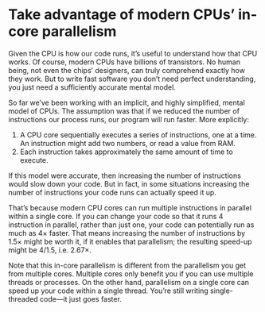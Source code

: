 # Take advantage of modern CPUs' in-core parallelism

Given the CPU is how our code runs, it's useful to understand how that CPU works.
Of course, modern CPUs have billions of transistors.
No human being, not even the chips' designers, can truly comprehend exactly how they work.
But to write fast software you don't need perfect understanding, you just need a sufficiently accurate mental model.

So far we've been working with an implicit, and highly simplified, mental model of CPUs.
The assumption was that if we reduced the number of instructions our process runs, our program will run faster.
More explicitly:

1. A CPU core sequentially executes a series of instructions, one at a time.
   An instruction might add two numbers, or read a value from RAM.
2. Each instruction takes approximately the same amount of time to execute.

If this model were accurate, then increasing the number of instructions would slow down your code.
But in fact, in some situations increasing the number of instructions your code runs can actually speed it up.

That's because modern CPU cores can run multiple instructions in parallel within a single core.
If you can change your code so that it runs 4 instruction in parallel, rather than just one, your code can potentially run as much as 4× faster.
That means increasing the number of instructions by 1.5× might be worth it, if it enables that parallelism; the resulting speed-up might be 4/1.5, i.e. 2.67×.

Note that this in-core parallelism is different from the parallelism you get from multiple cores.
Multiple cores only benefit you if you can use multiple threads or processes.
On the other hand, parallelism on a single core can speed up your code within a single thread.
You're still writing single-threaded code—it just goes faster.
